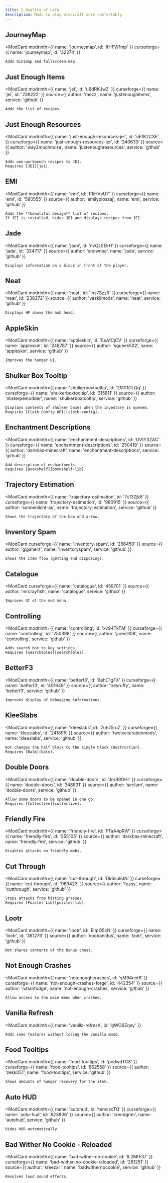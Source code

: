 ```yaml
---
title: 🧰 Quality of Life
description: Mods to play minecraft more comfortably.
---
```



## JourneyMap  

  <ModCard
    modrinth={{ name: 'journeymap', id: 'lfHFW1mp' }}
    curseforge={{ name: 'journeymap', id: '32274' }}
  >
    Adds minimap and fullscreen-map.  
  </ModCard>

## Just Enough Items  

  <ModCard
    modrinth={{ name: 'jei', id: 'u6dRKJwZ' }}
    curseforge={{ name: 'jei', id: '238222' }}
    source={{ author: 'mezz', name: 'justenoughitems', service: 'github' }}
  >
    Adds the list of recipes.  
  </ModCard>

[jei]: https://modrinth.com/mod/jei

## Just Enough Resources  

  <ModCard
    modrinth={{ name: 'just-enough-resources-jer', id: 'uEfK2CXF' }}
    curseforge={{ name: 'just-enough-resources-jer', id: '240630' }}
    source={{ author: 'way2muchnoise', name: 'justenoughresources', service: 'github' }}
  >
    Adds non-workbench recipes to JEI.  
    Requires [JEI][jei].  
  </ModCard>

## EMI  

  <ModCard
    modrinth={{ name: 'emi', id: 'fRiHVvU7' }}
    curseforge={{ name: 'emi', id: '580555' }}
    source={{ author: 'emilyploszaj', name: 'emi', service: 'github' }}
  >
    Adds the **beautiful design** list of recipes.  
    If JEI is installed, hides JEI and displays recipes from JEI.  
  </ModCard>

## Jade  

  <ModCard
    modrinth={{ name: 'jade', id: 'nvQzSEkH' }}
    curseforge={{ name: 'jade', id: '324717' }}
    source={{ author: 'snownee', name: 'jade', service: 'github' }}
  >
    Displays information on a block in front of the player.  
  </ModCard>

## Neat  

  <ModCard
    modrinth={{ name: 'neat', id: 'Ins7SzzR' }}
    curseforge={{ name: 'neat', id: '238372' }}
    source={{ author: 'vazkiimods', name: 'neat', service: 'github' }}
  >
    Displays HP above the mob head.  
  </ModCard>

## AppleSkin  

  <ModCard
    modrinth={{ name: 'appleskin', id: 'EsAfCjCV' }}
    curseforge={{ name: 'appleskin', id: '248787' }}
    source={{ author: 'squeek502', name: 'appleskin', service: 'github' }}
  >
    Improves the hunger UI.  
  </ModCard>

[cloth-config]: https://modrinth.com/mod/cloth-config

## Shulker Box Tooltip  

  <ModCard
    modrinth={{ name: 'shulkerboxtooltip', id: '2M01OLQq' }}
    curseforge={{ name: 'shulkerboxtooltip', id: '315811' }}
    source={{ author: 'misterpemodder', name: 'shulkerboxtooltip', service: 'github' }}
  >
    Displays contents of shulker boxes when the inventory is opened.  
    Requires [Cloth Config API][cloth-config].  
  </ModCard>

[bookshelf-lib]: https://modrinth.com/mod/bookshelf-lib

## Enchantment Descriptions  

  <ModCard
    modrinth={{ name: 'enchantment-descriptions', id: 'UVtY3ZAC' }}
    curseforge={{ name: 'enchantment-descriptions', id: '250419' }}
    source={{ author: 'darkhax-minecraft', name: 'enchantment-descriptions', service: 'github' }}
  >
    Add description of enchantments.  
    Requires [Bookshelf][bookshelf-lib].  
  </ModCard>

## Trajectory Estimation  

  <ModCard
    modrinth={{ name: 'trajectory-estimation', id: '7c13Zjk8' }}
    curseforge={{ name: 'trajectory-estimation', id: '980915' }}
    source={{ author: 'sonnenlicht-as', name: 'trajectory-estimation', service: 'github' }}
  >
    Shows the trajectory of the bow and arrow.  
  </ModCard>

## Inventory Spam  

  <ModCard
    curseforge={{ name: 'inventory-spam', id: '266450' }}
    source={{ author: 'gigaherz', name: 'inventoryspam', service: 'github' }}
  >
    Shows the item flow (getting and disposing).  
  </ModCard>

## Catalogue  

  <ModCard
    curseforge={{ name: 'catalogue', id: '459701' }}
    source={{ author: 'mrcrayfish', name: 'catalogue', service: 'github' }}
  >
    Improves UI of the mod menu.  
  </ModCard>

[searchables]: https://modrinth.com/mod/searchables

## Controlling  

  <ModCard
    modrinth={{ name: 'controlling', id: 'xv94TkTM' }}
    curseforge={{ name: 'controlling', id: '250398' }}
    source={{ author: 'jaredlll08', name: 'controlling', service: 'github' }}
  >
    Adds search box to key settings.  
    Requires [Searchables][searchables].  
  </ModCard>

## BetterF3  

  <ModCard
    modrinth={{ name: 'betterf3', id: '8shC1gFX' }}
    curseforge={{ name: 'betterf3', id: '401648' }}
    source={{ author: 'treyruffy', name: 'betterf3', service: 'github' }}
  >
    Improves display of debugging informations.  
  </ModCard>

## KleeSlabs  

  <ModCard
    modrinth={{ name: 'kleeslabs', id: '7uh75ruZ' }}
    curseforge={{ name: 'kleeslabs', id: '241895' }}
    source={{ author: 'twelveiterationmods', name: 'kleeslabs', service: 'github' }}
  >
    Not changes the half block to the single block (Destruction).  
    Requires [Balm][balm].  
  </ModCard>

[collective]: https://modrinth.com/mod/collective

## Double Doors

  <ModCard
    modrinth={{ name: 'double-doors', id: 'JrvR9OHr' }}
    curseforge={{ name: 'double-doors', id: '348831' }}
    source={{ author: 'serilum', name: 'double-doors', service: 'github' }}
  >
    Allow some doors to be opened in one go.  
    Requires [Collective][collective].  
  </ModCard>

## Friendly Fire  

  <ModCard
    modrinth={{ name: 'friendly-fire', id: 'FTaA4pRW' }}
    curseforge={{ name: 'friendly-fire', id: '255105' }}
    source={{ author: 'darkhax-minecraft', name: 'friendly-fire', service: 'github' }}
  >
    Disables attacks on friendly mobs.  
  </ModCard>

[puzzles-lib]: https://modrinth.com/mod/puzzles-lib

## Cut Through  

  <ModCard
    modrinth={{ name: 'cut-through', id: 'Dk6su9JN' }}
    curseforge={{ name: 'cut-through', id: '969423' }}
    source={{ author: 'fuzss', name: 'cutthrough', service: 'github' }}
  >
    Stops attacks from hitting grasses.  
    Requires [Puzzles Lib][puzzles-lib].  
  </ModCard>

## Lootr  

  <ModCard
    modrinth={{ name: 'lootr', id: 'EltpO5cN' }}
    curseforge={{ name: 'lootr', id: '361276' }}
    source={{ author: 'noobanidus', name: 'lootr', service: 'github' }}
  >
    Not shares contents of the bonus chest.  
  </ModCard>

## Not Enough Crashes  

  <ModCard
    modrinth={{ name: 'notenoughcrashes', id: 'yM94ont6' }}
    curseforge={{ name: 'not-enough-crashes-forge', id: '442354' }}
    source={{ author: 'natanfudge', name: 'not-enough-crashes', service: 'github' }}
  >
    Allow access to the main menu when crashed.  
  </ModCard>

## Vanilla Refresh  

  <ModCard
    modrinth={{ name: 'vanilla-refresh', id: 'gWO6Zqey' }}
  >
    Adds some features without losing the vanilla mood.
  </ModCard>

## Food Tooltips  

  <ModCard
    modrinth={{ name: 'food-tooltips', id: 'pedwdTC8' }}
    curseforge={{ name: 'food-tooltips', id: '862558' }}
    source={{ author: 'zekk051', name: 'food-tooltips', service: 'github' }}
  >
    Shows amounts of hunger recovery for the item.  
  </ModCard>

## Auto HUD  

  <ModCard
    modrinth={{ name: 'autohud', id: 'temczoTQ' }}
    curseforge={{ name: 'auto-hud', id: '623806' }}
    source={{ author: 'crendgrim', name: 'autohud', service: 'github' }}
  >
    Hides HUD automatically.  
  </ModCard>

## Bad Wither No Cookie - Reloaded  

  <ModCard
    modrinth={{ name: 'bad-wither-no-cookie', id: 'lL2MtE37' }}
    curseforge={{ name: 'bad-wither-no-cookie-reloaded', id: '261251' }}
    source={{ author: 'kreezxil', name: 'badwithernocookie', service: 'github' }}
  >
    Resolves loud sound effects.
  </ModCard>
